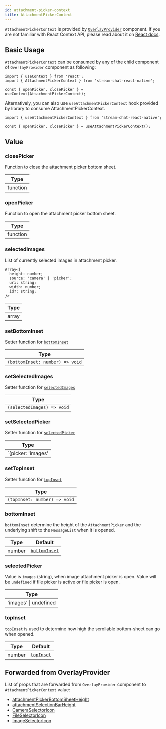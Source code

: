 ```yaml
---
id: attachment-picker-context
title: AttachmentPickerContext
---
```


`AttachmentPickerContext` is provided by [`OverlayProvider`](../core-components/overlay-provider) component. If you are not familiar with React Context API, please read about it on [React docs](https://reactjs.org/docs/context.html).

## Basic Usage

`AttachmentPickerContext` can be consumed by any of the child  component of `OverlayProvider` component as following:

```tsx
import { useContext } from 'react';
import { AttachmentPickerContext } from 'stream-chat-react-native';

const { openPicker, closePicker } = useContext(AttachmentPickerContext);
```

Alternatively, you can also use `useAttachmentPickerContext` hook provided by library to consume AttachmentPickerContext.

```tsx
import { useAttachmentPickerContext } from 'stream-chat-react-native';

const { openPicker, closePicker } = useAttachmentPickerContext();
```

## Value


### closePicker

Function to close the attachment picker bottom sheet.

| Type |
| - |
| function |

<!-- ### maxNumberOfFiles

Maximum number of files (images + documents) which can be uploaded.

| Type | Default |
| - | - |
| number | 10 | -->

### openPicker

Function to open the attachment picker bottom sheet.

| Type |
| - |
| function |

### selectedImages

List of currently selected images in attachment picker.

```tsx
Array<{
  height: number;
  source: 'camera' | 'picker';
  uri: string;
  width: number;
  id?: string;
}>
```

| Type |
| - |
| array |

### setBottomInset

Setter function for [`bottomInset`](#bottominset)

| Type |
| - |
| `(bottomInset: number) => void` |

<!-- ### setMaxNumberOfFiles -->

### setSelectedImages

Setter function for [`selectedImages`](#selectedimages)

| Type |
| - |
| `(selectedImages) => void` |

### setSelectedPicker

Setter function for [`selectedPicker`](#selectedpicker)

| Type |
| - |
| `(picker: 'images' | undefined) => void` |

### setTopInset

Setter function for [`topInset`](#topinset)

| Type |
| - |
| `(topInset: number) => void` |

### bottomInset

`bottomInset` determine the height of the `AttachmentPicker` and the underlying shift to the `MessageList` when it is opened.

| Type | Default |
| - | - |
| number | [`bottomInset`](../core-components/overlay-priovider#bottominset) |

### selectedPicker

Value is `images` (string), when image attachment picker is open. Value will be `undefined` if file picker is active or file picker is open.

| Type |
| - |
| 'images' \| undefined |

### topInset

`topInset` is used to determine how high the scrollable bottom-sheet can go when opened.

| Type | Default |
| - | - |
| number | [`topInset`](../core-components/overlay-priovider#topInset) |

## Forwarded from OverlayProvider

List of props that are forwarded from `OverlayProvider` component to `AttachmentPickerContext` value:

- [attachmentPickerBottomSheetHeight](../core-components/overlay-provider#attachmentpickerbottomsheetheight)
- [attachmentSelectionBarHeight](../core-components/overlay-provider#attachmentselectionbarheight)
- [CameraSelectorIcon](../core-components/overlay-provider#cameraselectoricon)
- [FileSelectorIcon](../core-components/overlay-provider#fileselectoricon)
- [ImageSelectorIcon](../core-components/overlay-provider#imageselectoricon)
